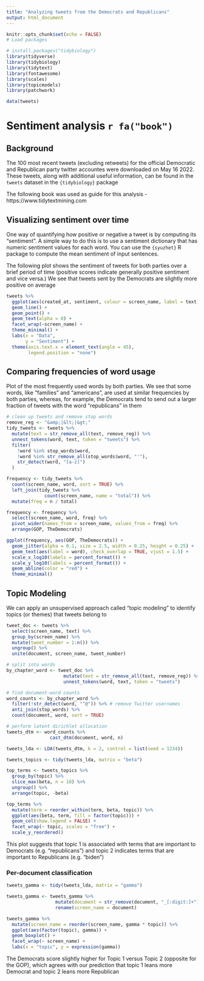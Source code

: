 ```yaml
---
title: "Analyzing tweets from the Democrats and Republicans"
output: html_document
---
```


```r
knitr::opts_chunk$set(echo = FALSE)
# Load packages

# install.packages("tidybiology")
library(tidyverse)
library(tidybiology)
library(tidytext)
library(fontawesome)
library(scales)
library(topicmodels)
library(patchwork)

data(tweets)
```

# Sentiment analysis `r fa("book")`

## Background

The 100 most recent tweets (excluding retweets) for the official Democratic and Republican party twitter accountes were downloaded on May 16 2022. These tweets, along with additional useful information, can be found in the `tweets` dataset in the `{tidybiology}` package

The following book was used as guide for this analysis - https://www.tidytextmining.com

## Visualizing sentiment over time

One way of quantifying how positive or negative a tweet is by computing its "sentiment". A simple way to do this is to use a sentiment dictionary that has numeric sentiment values for each word. You can use the `{syuzhet}` R package to compute the mean sentiment of input sentences. 

The following plot shows the sentiment of tweets for both parties over a brief period of time (positive scores indicate generally positive sentiment and vice versa.) We see that tweets sent by the Democrats are slightly more positive on average
```r
tweets %>% 
  ggplot(aes(created_at, sentiment, colour = screen_name, label = text)) +
  geom_line() +
  geom_point() +
  geom_text(alpha = 0) +
  facet_wrap(~screen_name) +
  theme_minimal() +
  labs(x = "Data",
       y = "Sentiment") +
  theme(axis.text.x = element_text(angle = 45),
        legend.position = "none")
```

## Comparing frequencies of word usage

Plot of the most frequently used words by both parties. We see that some words, like "families" and "americans", are used at similar frequencies by both parties, whereas, for example, the Democrats tend to send out a larger fraction of tweets with the word "republicans" in them  

```r
# clean up tweets and remove stop words
remove_reg <- "&amp;|&lt;|&gt;"
tidy_tweets <- tweets %>%
  mutate(text = str_remove_all(text, remove_reg)) %>%
  unnest_tokens(word, text, token = "tweets") %>%
  filter(
    !word %in% stop_words$word,
    !word %in% str_remove_all(stop_words$word, "'"),
    str_detect(word, "[a-z]")
  )

frequency <- tidy_tweets %>%
  count(screen_name, word, sort = TRUE) %>%
  left_join(tidy_tweets %>%
              count(screen_name, name = "total")) %>%
  mutate(freq = n / total)

frequency <- frequency %>% 
  select(screen_name, word, freq) %>% 
  pivot_wider(names_from = screen_name, values_from = freq) %>%
  arrange(GOP, TheDemocrats)

ggplot(frequency, aes(GOP, TheDemocrats)) +
  geom_jitter(alpha = 0.1, size = 2.5, width = 0.25, height = 0.25) +
  geom_text(aes(label = word), check_overlap = TRUE, vjust = 1.5) +
  scale_x_log10(labels = percent_format()) +
  scale_y_log10(labels = percent_format()) +
  geom_abline(color = "red") +
  theme_minimal()
```

## Topic Modeling

We can apply an unsupervised approach called "topic modeling" to identify topics (or themes) that tweets belong to
```r
tweet_doc <- tweets %>%
  select(screen_name, text) %>%
  group_by(screen_name) %>%
  mutate(tweet_number = 1:n()) %>%
  ungroup() %>%
  unite(document, screen_name, tweet_number) 

# split into words
by_chapter_word <- tweet_doc %>%
                     mutate(text = str_remove_all(text, remove_reg)) %>%
                     unnest_tokens(word, text, token = "tweets")

# find document-word counts
word_counts <- by_chapter_word %>%
  filter(!str_detect(word, "^@")) %>% # remove Twitter usernames
  anti_join(stop_words) %>%
  count(document, word, sort = TRUE)

# perform latent dirichlet allocation
tweets_dtm <- word_counts %>%
                cast_dtm(document, word, n)

tweets_lda <- LDA(tweets_dtm, k = 2, control = list(seed = 1234))

tweets_topics <- tidy(tweets_lda, matrix = "beta")

top_terms <- tweets_topics %>%
  group_by(topic) %>%
  slice_max(beta, n = 10) %>% 
  ungroup() %>%
  arrange(topic, -beta)

top_terms %>%
  mutate(term = reorder_within(term, beta, topic)) %>%
  ggplot(aes(beta, term, fill = factor(topic))) +
  geom_col(show.legend = FALSE) +
  facet_wrap(~ topic, scales = "free") +
  scale_y_reordered()
```

This plot suggests that topic 1 is associated with terms that are important to Democrats (e.g. "republicans") and topic 2 indicates terms that are important to Republicans (e.g. "biden")  

### Per-document classification

```r
tweets_gamma <- tidy(tweets_lda, matrix = "gamma")

tweets_gamma <- tweets_gamma %>% 
                  mutate(document = str_remove(document, "_[:digit:]+")) %>% 
                  rename(screen_name = document)

tweets_gamma %>%
  mutate(screen_name = reorder(screen_name, gamma * topic)) %>%
  ggplot(aes(factor(topic), gamma)) +
  geom_boxplot() +
  facet_wrap(~ screen_name) +
  labs(x = "topic", y = expression(gamma))
```

The Democrats score slightly higher for Topic 1 versus Topic 2 (opposite for the GOP), which agrees with our prediction that topic 1 leans more Democrat and topic 2 leans more Republican
